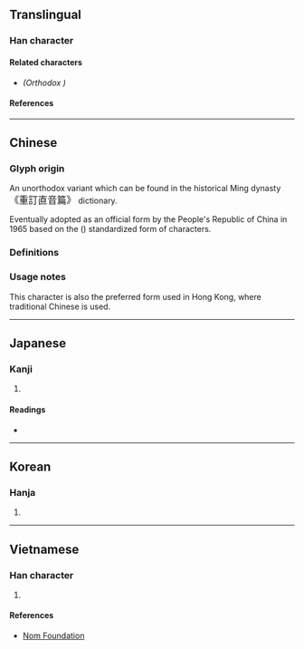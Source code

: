 {{also|媼}}
{{character info}}
==Translingual==

===Han character===
{{Han char|rn=38|rad=女|as=09|sn=12|four=46412|canj=VABT|ids=⿰女昷}}

====Related characters====
* {{l|mul|[[媼]]}} ''(Orthodox {{w|Traditional Chinese|traditional form}})''

====References====
{{Han ref|kx=0267.361|dkj=06565|dj=0535.190|hdz=21065.040|uh=5AAA}}

----

==Chinese==

===Glyph origin===
An unorthodox variant {{Han simp|媼|f=𥁕|t=昷|nocap=y}} which can be found in the historical Ming dynasty <big>《重訂直音篇》</big> dictionary. <!-- Refer http://dict.variants.moe.edu.tw/variants/rbt/word_attribute.rbt?quote_code=QTAwOTU5LTAwMQ#62 -->

Eventually adopted as an official form by the People's Republic of China in 1965 based on the {{w|Xin Zixing}} ({{w2|zh|新字形}}) standardized form of characters.

===Definitions===
{{zh-see|媼|svt}}

===Usage notes===
This character is also the preferred form used in Hong Kong, where traditional Chinese is used. <!-- Refer HKSCS 2016 (Table 2) and http://input.foruto.com/ccc/gongbiu/dzijingbiu/ -->

----

==Japanese==

===Kanji===
{{ja-kanji|grade=|rs=女09}}

# {{rfdef|ja|sort=女09}}

====Readings====
* {{ja-readings|on=[[おう]] (ō)|kun=[[おうな]] (ouna)}}

----

==Korean==

===Hanja===
{{ko-hanja|hangeul=오|rv=o|mr=o}}

# {{rfdef|ko|sort=女09}}

----

==Vietnamese==

===Han character===
{{vi-readings|rs=女09|reading=ẩu}}

# {{rfdef|vi|sort=女09}}

====References====
* [http://nomfoundation.org/common/nom_details.php?codepoint=5AAA Nom Foundation]
